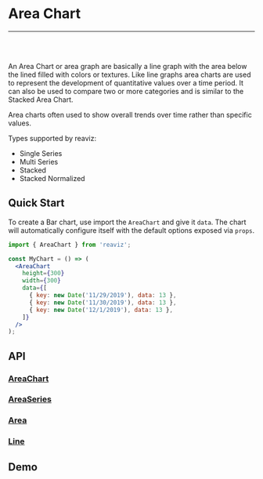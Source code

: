 
<Meta title="Docs|Chart Types/Area Chart" />

# Area Chart

---
<br />
<Story id="demos-area-chart-single-series--simple" />
<br />

An Area Chart or area graph are basically a line graph with the area
below the lined filled with colors or textures. Like line graphs area charts are
used to represent the development of quantitative values over a time period. It can also be used
to compare two or more categories and is similar to the Stacked Area Chart.

Area charts often used to show overall trends over time rather than specific values.

Types supported by reaviz:

- Single Series
- Multi Series
- Stacked
- Stacked Normalized

## Quick Start
To create a Bar chart, use import the `AreaChart` and give it `data`. The chart
will automatically configure itself with the default options exposed via `props`.

```jsx
import { AreaChart } from 'reaviz';

const MyChart = () => (
  <AreaChart
    height={300}
    width={300}
    data={[
      { key: new Date('11/29/2019'), data: 13 },
      { key: new Date('11/30/2019'), data: 13 },
      { key: new Date('12/1/2019'), data: 13 },
    ]}
  />
);
```

## API
### [AreaChart](https://github.com/jask-oss/reaviz/blob/master/src/AreaChart/AreaChart.tsx)
<Props of={AreaChart} />

### [AreaSeries](https://github.com/jask-oss/reaviz/blob/master/src/AreaChart/AreaSeries/AreaSeries.tsx)
<Props of={AreaSeries} />

### [Area](https://github.com/jask-oss/reaviz/blob/master/src/AreaChart/AreaSeries/Area.tsx)
<Props of={Area} />

### [Line](https://github.com/jask-oss/reaviz/blob/master/src/AreaChart/AreaSeries/Line.tsx)
<Props of={Line} />

## Demo
<Sandbox
  name="Area Chart Simple"
  description="A simple area chart example"
  path="docs/sandbox/AreaSimple.sandbox.js"
/>
